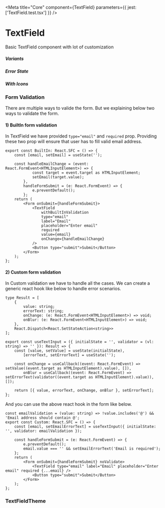 
<Meta title="Core" component={TextField} parameters={{ jest: ['TextField.test.tsx'] }} />

# TextField

Basic TextField component with lot of customization

<Preview withToolbar>
    <Story name="TextField" parameters={{ decorators: [withKnobs] }}>
        <TextField
            id="storybook-input"
            type="email"
            variant={select('Variant', variants, 'filled')}
            fullWidth={boolean('Full Width', false)}
            disabled={boolean('Disabled', false)}
            label={text('Label', 'Email')}
            required={boolean('Required', false)}
            placeholder={text('Placeholder', 'Enter Email')}
            helperText={text('Helper Text', 'Email Valid Address')}
            errorText={text('Error Text', '')}
        />
    </Story>
</Preview>

##### Variants

<Preview withToolbar>
    <TextField id="outline" type="Name" variant="outlined" label="Address" defaultValue="Demo" helperText="Outlined" />
    <TextField id="filled" type="Name" variant="filled" label="Address" defaultValue="Demo" helperText="Filled" />
</Preview>

##### Error State

<Preview withToolbar>
    <TextField id="outline" type="Name" variant="outlined" label="Address" defaultValue="Demo" errorText="Something wrong" />
    <TextField id="filled" type="Name" variant="filled" label="Address" defaultValue="Demo" errorText="Something wrong" />
</Preview>

##### With Icons

<Preview withToolbar>
    <TextField id="outline-prefix" type="Name" variant="outlined" label="Address" prefix={AddCircleOutlineIcon} />
    <TextField id="outline-suffix" type="Name" variant="outlined" label="Address" suffix={CheckIcon} />
    <TextField id="filled-prefix" type="Name" variant="filled" label="Address" prefix={AddCircleIcon} />
    <TextField id="filled-suffix" type="Name" variant="filled" label="Address" suffix={CheckIcon} />
</Preview>

<Props of={TextField} />

### Form Validation

There are multiple ways to valide the form. But we explaining below two ways to validate the form.

#### 1) BuiltIn form validation

In TextField we have provided `type="email"` and `required` prop. Providing these two prop will ensure that user has to fill valid email address.

```tsx
export const BuiltIn: React.SFC = () => {
    const [email, setEmail] = useState('');

    const handleEmailChange = (event: React.FormEvent<HTMLInputElement>) => {
            const target = event.target as HTMLInputElement;
            setEmail(target.value);
        },
        handleFormSubmit = (e: React.FormEvent) => {
            e.preventDefault();
        };
    return (
        <Form onSubmit={handleFormSubmit}>
            <TextField
                withBuiltInValidation
                type="email"
                label="Email"
                placeholder="Enter email"
                required
                value={email}
                onChange={handleEmailChange}
            />
            <Button type="submit">Submit</Button>
        </Form>
    );
};
```

<Preview>
    <BuiltIn />
</Preview>

#### 2) Custom form validation

In Custom validation we have to handle all the cases. We can create a generic react hook like below to handle error scenarios.

```tsx
type Result = [
    {
        value: string;
        errorText: string;
        onChange: (e: React.FormEvent<HTMLInputElement>) => void;
        onBlur: (e: React.FormEvent<HTMLInputElement>) => void;
    },
    React.Dispatch<React.SetStateAction<string>>
];

export const useTextInput = ({ initialState = '', validator = (vl: string) => '' }): Result => {
    const [value, setValue] = useState(initialState),
        [errorText, setErrorText] = useState('');

    const onChange = useCallback((event: React.FormEvent) => setValue((event.target as HTMLInputElement).value), []),
        onBlur = useCallback((event: React.FormEvent) => setErrorText(validator((event.target as HTMLInputElement).value)), []);

    return [{ value, errorText, onChange, onBlur }, setErrorText];
};
```

And you can use the above react hook in the form like below.

```tsx
const emailValidation = (value: string) => !value.includes('@') && 'Email address should contain @';
export const Custom: React.SFC = () => {
    const [email, setEmailErrorText] = useTextInput({ initialState: '', validator: emailValidation });

    const handleFormSubmit = (e: React.FormEvent) => {
        e.preventDefault();
        email.value === '' && setEmailErrorText('Email is required');
    };
    return (
        <Form onSubmit={handleFormSubmit} noValidate>
            <TextField type="email" label="Email" placeholder="Enter email" required {...email} />
            <Button type="submit">Submit</Button>
        </Form>
    );
};
```

<Preview>
    <Custom />
</Preview>

### TextFieldTheme

<Props of={ThemeInterface} />
